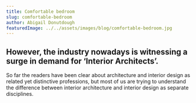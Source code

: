 ```yaml
---
title: Comfortable bedroom
slug: comfortable-bedroom
author: Abigail Donutdough
featuredImage: ../../assets/images/blog/comfortable-bedroom.jpg
---
```


## However, the industry nowadays is witnessing a surge in demand for ‘Interior Architects’.

So far the readers have been clear about architecture and interior design as related yet distinctive professions, but most of us are trying to understand the difference between interior architecture and interior design as separate disciplines.
